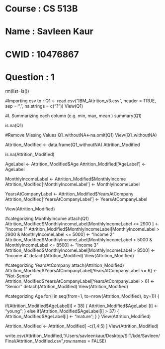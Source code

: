 # Course      : CS 513B
# Name        : Savleen Kaur
# CWID        : 10476867
# Question    : 1

rm(list=ls())


#Importing csv to r
Q1 <- read.csv("IBM_Attrition_v3.csv", header = TRUE, sep = ",", na.strings = c("?"))
View(Q1)


#I. Summarizing each column (e.g. min, max, mean )
summary(Q1)

is.na(Q1)

#Remove Missing Values
Q1_withoutNA<-na.omit(Q1)
View(Q1_withoutNA)

Attrition_Modified <- data.frame(Q1_withoutNA)
Attrition_Modified

is.na(Attrition_Modified)

AgeLabel <- Attrition_Modified$Age
Attrition_Modified['AgeLabel'] <- AgeLabel

MonthlyIncomeLabel <- Attrition_Modified$MonthlyIncome
Attrition_Modified['MonthlyIncomeLabel'] <- MonthlyIncomeLabel

YearsAtCompanyLabel <- Attrition_Modified$YearsAtCompany
Attrition_Modified['YearsAtCompanyLabel'] <- YearsAtCompanyLabel

View(Attrition_Modified)

#categorizing MonthlyIncome
attach(Q1)
Attrition_Modified$MonthlyIncomeLabel[MonthlyIncomeLabel <= 2900 ] <- "Income 1"
Attrition_Modified$MonthlyIncomeLabel[MonthlyIncomeLabel > 2900 & MonthlyIncomeLabel <= 5000] <- "Income 2"
Attrition_Modified$MonthlyIncomeLabel[MonthlyIncomeLabel > 5000 & MonthlyIncomeLabel <= 8500] <- "Income 3"
Attrition_Modified$MonthlyIncomeLabel[MonthlyIncomeLabel > 8500] <- "Income 4"
detach(Attrition_Modified)
View(Attrition_Modified)


#categorizing YearsAtCompany
attach(Attrition_Modified)
Attrition_Modified$YearsAtCompanyLabel[YearsAtCompanyLabel <= 6] <- "Not-Senior"
Attrition_Modified$YearsAtCompanyLabel[YearsAtCompanyLabel > 6] <- "Senior"
detach(Attrition_Modified)
View(Attrition_Modified)


#categorizing Age
for(i in seq(from=1, to=nrow(Attrition_Modified), by=1))
{
  
  if(Attrition_Modified$AgeLabel[i] < 38) 
  {
    Attrition_Modified$AgeLabel [i] <- "young";
  } 
  else if(Attrition_Modified$AgeLabel[i] > 37) 
  {
    Attrition_Modified$AgeLabel[i] <- "mature";
  } 
}
View(Attrition_Modified)


Attrition_Modified <- Attrition_Modified[ -c(1,4:5) ]
View(Attrition_Modified)

write.csv(Attrition_Modified,"/Users/savleenkaur/Desktop/SIT/kdd/Savleen/Final/Attrition_Modified.csv",row.names = FALSE)


